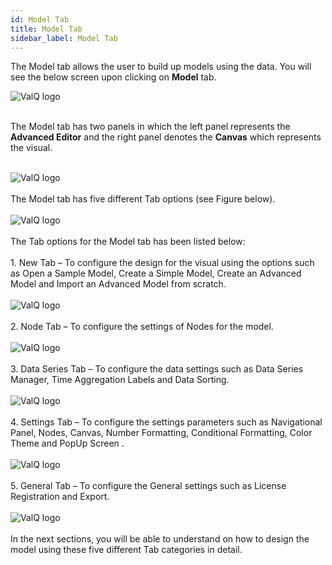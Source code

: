 ```yaml
---
id: Model Tab
title: Model Tab
sidebar_label: Model Tab
---
```


<div style={{textAlign: 'justify'}}>

The Model tab allows the user to build up models using the data. You will see the below screen upon clicking on **Model** tab.
<div style={{textAlign: 'center'}}>
<img alt="ValQ logo" src={useBaseUrl('/doc-images/build/model1.png')} />
</div> <br />
<div style={{textAlign: 'justify'}}>

The Model tab has two panels in which the left panel represents the **Advanced Editor** and the right panel denotes the 
**Canvas** which represents the visual.
</div> <br />
<div style={{textAlign: 'center'}}>
<img alt="ValQ logo" src={useBaseUrl('/doc-images/build/model11.png')} />
</div> <br />
</div>
<div style={{textAlign: 'justify'}}>
The Model tab has five different Tab options (see Figure below).
<br /> <br />
</div>
<div style={{textAlign: 'center'}}>
<img alt="ValQ logo" src={useBaseUrl('/doc-images/build/model2.png')} />
</div>
<br />
<div style={{textAlign: 'justify'}}>
The Tab options for the Model tab has been listed below:
</div> <br />
<div style={{textAlign: 'justify'}}>
1. New Tab – To configure the design for the visual using the options such as Open a Sample Model,
   Create a Simple Model, Create an Advanced Model and Import an Advanced Model from scratch. </div> <br />
    <div style={{textAlign: 'center'}}>
    <img alt="ValQ logo" src={useBaseUrl('/doc-images/build/model4.png')} />
    </div>
    <br />
<div style={{textAlign: 'justify'}}>
2. Node Tab – To configure the settings of Nodes for the model. </div> <br />
    <div style={{textAlign: 'center'}}>
    <img alt="ValQ logo" src={useBaseUrl('/doc-images/build/model3.png')} />
    </div>
    <br />
<div style={{textAlign: 'justify'}}>
3. Data Series Tab – To configure the data settings such as Data Series Manager, Time Aggregation Labels and Data Sorting. </div> <br />
    <div style={{textAlign: 'center'}}>
    <img alt="ValQ logo" src={useBaseUrl('/doc-images/build/model5.png')} />
    </div>
    <br />
<div style={{textAlign: 'justify'}}>
4. Settings Tab – To configure the settings parameters such as Navigational Panel, Nodes, Canvas, Number Formatting, Conditional Formatting, Color Theme and PopUp Screen . </div> <br />
    <div style={{textAlign: 'center'}}>
    <img alt="ValQ logo" src={useBaseUrl('/doc-images/build/model6.png')} />
    </div>
    <br />
<div style={{textAlign: 'justify'}}>
5. General Tab – To configure the General settings such as License Registration and Export. </div> <br />
    <div style={{textAlign: 'center'}}>
    <img alt="ValQ logo" src={useBaseUrl('/doc-images/build/model7.png')} />
    </div>
    <br />
<div style={{textAlign: 'justify'}}>
In the next sections, you will be able to understand on how to design the model using these five different Tab categories in detail.
</div>